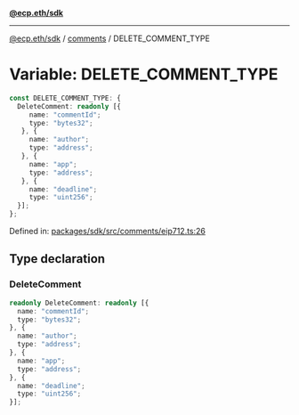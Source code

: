 [**@ecp.eth/sdk**](../../index.mdx)

***

[@ecp.eth/sdk](/sdk-reference/index.mdx) / [comments](/sdk-reference/comments/index.mdx) / DELETE\_COMMENT\_TYPE

# Variable: DELETE\_COMMENT\_TYPE

```ts
const DELETE_COMMENT_TYPE: {
  DeleteComment: readonly [{
     name: "commentId";
     type: "bytes32";
   }, {
     name: "author";
     type: "address";
   }, {
     name: "app";
     type: "address";
   }, {
     name: "deadline";
     type: "uint256";
  }];
};
```

Defined in: [packages/sdk/src/comments/eip712.ts:26](https://github.com/ecp-eth/comments-monorepo/blob/main/packages/sdk/src/comments/eip712.ts#L26)

## Type declaration

### DeleteComment

```ts
readonly DeleteComment: readonly [{
  name: "commentId";
  type: "bytes32";
}, {
  name: "author";
  type: "address";
}, {
  name: "app";
  type: "address";
}, {
  name: "deadline";
  type: "uint256";
}];
```

